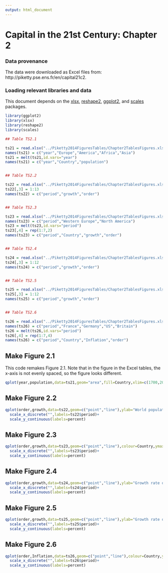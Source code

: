 ```yaml
---
output: html_document
---
```

Capital in the 21st Century: Chapter 2
========================================================

### Data provenance

The data were downloaded as Excel files from: http://piketty.pse.ens.fr/en/capital21c2.

### Loading relevant libraries and data

This document depends on the [xlsx](http://cran.r-project.org/web/packages/xlsx/index.html), [reshape2](http://cran.r-project.org/web/packages/reshape2/index.html), [ggplot2](http://cran.r-project.org/web/packages/ggplot2/index.html), and [scales](http://cran.r-project.org/web/packages/scales/index.html) packages.


```r
library(ggplot2)
library(xlsx)
library(reshape2)
library(scales)

## Table TS2.1

ts21 = read.xlsx("../Piketty2014FiguresTables/Chapter2TablesFigures.xlsx",sheetName="TS2.2",rowIndex=8:17,colIndex=c(25,27:30),header=FALSE)
names(ts21) = c("year","Europe","America","Africa","Asia")
ts21 = melt(ts21,id.vars="year")
names(ts21) = c("year","Country","population")


## Table TS2.2

ts22 = read.xlsx("../Piketty2014FiguresTables/Chapter2TablesFigures.xlsx",sheetName="TS2.2",rowIndex=8:20,colIndex=8:9,header=FALSE)
ts22[,3] = 1:13
names(ts22) = c("period","growth","order")


## Table TS2.3

ts23 = read.xlsx("../Piketty2014FiguresTables/Chapter2TablesFigures.xlsx",sheetName="TS2.4",rowIndex=10:16,colIndex=4:6,header=FALSE)
names(ts23) = c("period","Western Europe","North America")
ts23 = melt(ts23,id.vars="period")
ts23[,4] = rep(1:7,2)
names(ts23) = c("period","Country","growth","order")


## Table TS2.4

ts24 = read.xlsx("../Piketty2014FiguresTables/Chapter2TablesFigures.xlsx",sheetName="TS2.4",rowIndex=7:18,colIndex=c(1,3),header=FALSE)
ts24[,3] = 1:12
names(ts24) = c("period","growth","order")


## Table TS2.5

ts25 = read.xlsx("../Piketty2014FiguresTables/Chapter2TablesFigures.xlsx",sheetName="TS2.4",rowIndex=7:18,colIndex=c(1,2),header=FALSE)
ts25[,3] = 1:12
names(ts25) = c("period","growth","order")


## Table TS2.6

ts26 = read.xlsx("../Piketty2014FiguresTables/Chapter2TablesFigures.xlsx",sheetName="TS2.5",rowIndex=8:14,colIndex=1:5,header=FALSE)
names(ts26) = c("period","France","Germany","US","Britain")
ts26 = melt(ts26,id.vars="period")
ts26[,4] = rep(1:7,4)
names(ts26) = c("period","Country","Inflation","order")


```


## Make Figure 2.1

This code remakes Figure 2.1. Note that in the figure in the Excel tables, the x-axis is not evenly spaced, so the figure looks different. 

```r
qplot(year,population,data=ts21,geom="area",fill=Country,xlim=c(1700,2012),xlab="Year",ylab="World population (millions inhabitants)",main="The growth of world population 1700-2012")
```

## Make Figure 2.2
```r
qplot(order,growth,data=ts22,geom=c("point","line"),ylab="World population growth rate",main="The growth rate of world population from Antiquity to 2100")+
  scale_x_discrete("",labels=ts22$period)+
  scale_y_continuous(labels=percent)
```

## Make Figure 2.3

```r
qplot(order,growth,data=ts23,geom=c("point","line"),colour=Country,ymax=.05,ylab="Growth rate of per capita GDP",main="The growth rate of per capita output since the industrial revolution")+
  scale_x_discrete("",labels=ts23$period)+
  scale_y_continuous(labels=percent)
```

## Make Figure 2.4

```r
qplot(order,growth,data=ts24,geom=c("point","line"),ylab="Growth rate of per capita GDP",main="The growth rate of world per capita output since Antiquity until 2100")+
  scale_x_discrete("",labels=ts24$period)+
  scale_y_continuous(labels=percent)
```

## Make Figure 2.5

```r
qplot(order,growth,data=ts25,geom=c("point","line"),ylab="Growth rate of world GDP",main="The growth rate of world output from Antiquity until 2100")+
  scale_x_discrete("",labels=ts25$period)+
  scale_y_continuous(labels=percent)
```

## Make Figure 2.6

```r
qplot(order,Inflation,data=ts26,geom=c("point","line"),colour=Country,ymax=.20,ylab="Inflation rate (consumer price index)",main="Inflation since the industrial revolution")+
  scale_x_discrete("",labels=ts26$period)+
  scale_y_continuous(labels=percent)
```

